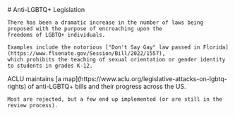 
<Flex>
  <Grow>
    # Anti-LGBTQ+ Legislation
    
    There has been a dramatic increase in the number of laws being proposed with the purpose of encroaching upon the
    freedoms of LGBTQ+ individuals.
    
    Examples include the notorious ["Don't Say Gay" law passed in Florida](https://www.flsenate.gov/Session/Bill/2022/1557),
    which prohibits the teaching of sexual orientation or gender identity to students in grades K-12.
  </Grow>

  <Line/>

  <div>
    ACLU maintains [a map](https://www.aclu.org/legislative-attacks-on-lgbtq-rights)
    of anti-LGBTQ+  
    bills and their progress across the US.
    
    Most are rejected, but a few end up implemented (or are still in the review process).
  </div>
</Flex>
